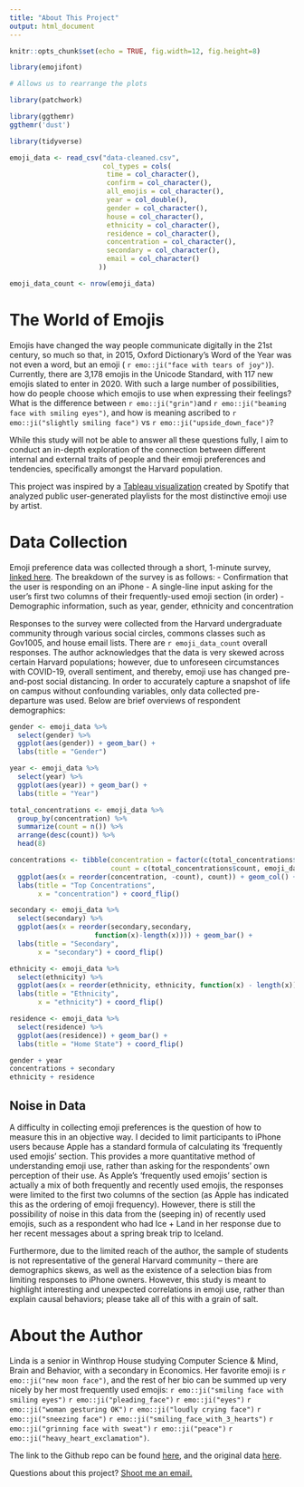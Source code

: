 ```yaml
---
title: "About This Project"
output: html_document
---
```


```r
knitr::opts_chunk$set(echo = TRUE, fig.width=12, fig.height=8)

library(emojifont)

# Allows us to rearrange the plots

library(patchwork)

library(ggthemr)
ggthemr('dust')

library(tidyverse)

```

```r

emoji_data <- read_csv("data-cleaned.csv",
                       col_types = cols(
                        time = col_character(),
                        confirm = col_character(),
                        all_emojis = col_character(),
                        year = col_double(),
                        gender = col_character(),
                        house = col_character(),
                        ethnicity = col_character(),
                        residence = col_character(),
                        concentration = col_character(),
                        secondary = col_character(),
                        email = col_character()
                      ))

emoji_data_count <- nrow(emoji_data)

```

# The World of Emojis

Emojis have changed the way people communicate digitally in the 21st century, so much so that, in 2015, Oxford Dictionary's Word of the Year was not even a word, but an emoji ( `r emo::ji("face with tears of joy")`). Currently, there are 3,178 emojis in the Unicode Standard, with 117 new emojis slated to enter in 2020. With such a large number of possibilities, how do people choose which emojis to use when expressing their feelings? What is the difference between `r emo::ji("grin")`and `r emo::ji("beaming face with smiling eyes")`, and how is meaning ascribed to `r emo::ji("slightly smiling face")` vs `r emo::ji("upside_down_face")`? 

While this study will not be able to answer all these questions fully, I aim to conduct an in-depth exploration of the connection between different internal and external traits of people and their emoji preferences and tendencies, specifically amongst the Harvard population.

This project was inspired by a [Tableau visualization](https://public.tableau.com/views/TheEmojiofSpotifyArtists/DescribeArtists?:embed=y&:display_count=y&:origin=viz_share_link) created by Spotify that analyzed public user-generated playlists for the most distinctive emoji use by artist.

# Data Collection

Emoji preference data was collected through a short, 1-minute survey, [linked here](https://forms.gle/RkFXovkt3fNKgfga8). The breakdown of the survey is as follows:
- Confirmation that the user is responding on an iPhone
- A single-line input asking for the user’s first two columns of their frequently-used emoji section (in order)
- Demographic information, such as year, gender, ethnicity and concentration

Responses to the survey were collected from the Harvard undergraduate community through various social circles, commons classes such as Gov1005, and house email lists. There are `r emoji_data_count` overall responses. The author acknowledges that the data is very skewed across certain Harvard populations; however, due to unforeseen circumstances with COVID-19, overall sentiment, and thereby, emoji use has changed pre-and-post social distancing. In order to accurately capture a snapshot of life on campus without confounding variables, only data collected pre-departure was used. Below are brief overviews of respondent demographics:

```r

gender <- emoji_data %>%
  select(gender) %>%
  ggplot(aes(gender)) + geom_bar() +
  labs(title = "Gender")

year <- emoji_data %>%
  select(year) %>%
  ggplot(aes(year)) + geom_bar() +
  labs(title = "Year")

total_concentrations <- emoji_data %>%
  group_by(concentration) %>%
  summarize(count = n()) %>%
  arrange(desc(count)) %>%
  head(8)

concentrations <- tibble(concentration = factor(c(total_concentrations$concentration, "Other")),
                         count = c(total_concentrations$count, emoji_data_count - 31)) %>%
  ggplot(aes(x = reorder(concentration, -count), count)) + geom_col() +
  labs(title = "Top Concentrations",
       x = "concentration") + coord_flip()

secondary <- emoji_data %>%
  select(secondary) %>%
  ggplot(aes(x = reorder(secondary,secondary,
                     function(x)-length(x)))) + geom_bar() +
  labs(title = "Secondary",
       x = "secondary") + coord_flip()

ethnicity <- emoji_data %>%
  select(ethnicity) %>%
  ggplot(aes(x = reorder(ethnicity, ethnicity, function(x) - length(x)))) + geom_bar() +
  labs(title = "Ethnicity",
       x = "ethnicity") + coord_flip()

residence <- emoji_data %>%
  select(residence) %>%
  ggplot(aes(residence)) + geom_bar() +
  labs(title = "Home State") + coord_flip()

```

```r
gender + year 
concentrations + secondary 
ethnicity + residence
```


## Noise in Data

A difficulty in collecting emoji preferences is the question of how to measure this in an objective way. I decided to limit participants to iPhone users because Apple has a standard formula of calculating its ‘frequently used emojis’ section. This provides a more quantitative method of understanding emoji use, rather than asking for the respondents’ own perception of their use. As Apple’s ‘frequently used emojis’ section is actually a mix of both frequently and recently used emojis, the responses were limited to the first two columns of the section (as Apple has indicated this as the ordering of emoji frequency). However, there is still the possibility of noise in this data from the (seeping in) of recently used emojis, such as a respondent who had Ice + Land in her response due to her recent messages about a spring break trip to Iceland. 

Furthermore, due to the limited reach of the author, the sample of students is not representative of the general Harvard community – there are demographics skews, as well as the existence of a selection bias from limiting responses to iPhone owners. However, this study is meant to highlight interesting and unexpected correlations in emoji use, rather than explain causal behaviors; please take all of this with a grain of salt.

# About the Author

Linda is a senior in Winthrop House studying Computer Science & Mind, Brain and Behavior, with a secondary in Economics. Her favorite emoji is `r emo::ji("new moon face")`, and the rest of her bio can be summed up very nicely by her most frequently used emojis: `r emo::ji("smiling face with smiling eyes")` `r emo::ji("pleading_face")` `r emo::ji("eyes")` `r emo::ji("woman gesturing OK")` `r emo::ji("loudly crying face")` `r emo::ji("sneezing face")` `r emo::ji("smiling_face_with_3_hearts")` `r emo::ji("grinning face with sweat")` `r emo::ji("peace")` `r emo::ji("heavy_heart_exclamation")`. 

The link to the Github repo can be found [here](https://github.com/L1NDA/college-emoji-preferences), and the original data [here](https://github.com/L1NDA/college-emoji-preferences/blob/master/raw-data/data-cleaned.csv). 

Questions about this project? [Shoot me an email.](mailto:lindaxuanqin@gmail.com)

